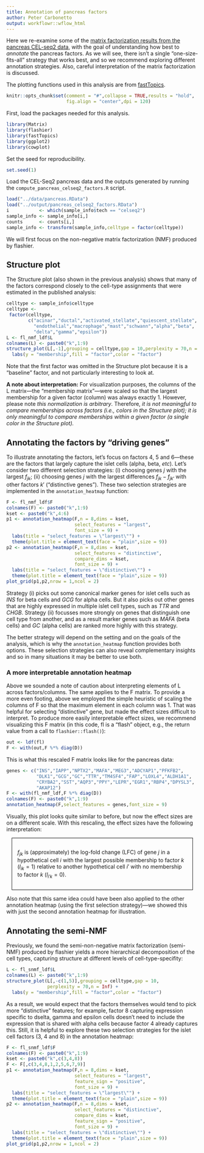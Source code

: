 ```yaml
---
title: Annotation of pancreas factors
author: Peter Carbonetto
output: workflowr::wflow_html
---
```


Here we re-examine some of the
[matrix factorization results from the pancreas CEL-seq2 data](pancreas_another_look.html),
with the goal of understanding how best to *annotate* the pancreas
factors. As we will see, there isn't a single "one-size-fits-all"
strategy that works best, and so we recommend exploring different
annotation strategies. Also, careful interpretation of the matrix
factorization is discussed.

The plotting functions used in this analysis are from
[fastTopics][fastTopics].

```r
knitr::opts_chunk$set(comment = "#",collapse = TRUE,results = "hold",
                      fig.align = "center",dpi = 120)
```

First, load the packages needed for this analysis.

```r
library(Matrix)
library(flashier)
library(fastTopics)
library(ggplot2)
library(cowplot)
```

Set the seed for reproducibility.

```r
set.seed(1)
```

Load the CEL-Seq2 pancreas data and the outputs generated by running
the `compute_pancreas_celseq2_factors.R` script. 

```r
load("../data/pancreas.RData")
load("../output/pancreas_celseq2_factors.RData")
i           <- which(sample_info$tech == "celseq2")
sample_info <- sample_info[i,]
counts      <- counts[i,]
sample_info <- transform(sample_info,celltype = factor(celltype))
```

We will first focus on the non-negative matrix factorization (NMF)
produced by flashier.

## Structure plot

The Structure plot (also shown in the previous analysis) shows that
many of the factors correspond closely to the cell-type assignments
that were estimated in the published analysis:

```r
celltype <- sample_info$celltype
celltype <-
 factor(celltype,
        c("acinar","ductal","activated_stellate","quiescent_stellate",
		  "endothelial","macrophage","mast","schwann","alpha","beta",
		  "delta","gamma","epsilon"))
L <- fl_nmf_ldf$L
colnames(L) <- paste0("k",1:9)
structure_plot(L[,-1],grouping = celltype,gap = 10,perplexity = 70,n = Inf) +
  labs(y = "membership",fill = "factor",color = "factor")
```

Note that the first factor was omitted in the Structure plot because
it is a "baseline" factor, and not particularly interesting to look
at.

**A note about interpretation:** For visualization purposes, the
columns of the L matrix—the "membership matrix"—were scaled so that
the largest membership for a given factor (column) was always
exactly 1.  However, please note *this normalization is
arbitrary*. Therefore, *it is not meaningful to compare memberships
across factors (i.e., colors in the Structure plot); it is only
meaningful to compare memberships within a given factor (a single
color in the Structure plot).*

## Annotating the factors by "driving genes"

To illustrate annotating the factors, let's focus on factors 4, 5 and
6—these are the factors that largely capture the islet cells (alpha,
beta, *etc*). Let's consider two different selection strategies: (i)
choosing genes $j$ with the largest $f_{jk}$; (ii) choosing genes $j$
with the largest differences $f_{jk} - f_{jk'}$ with other factors $k'$
("distinctive genes"). These two selection strategies are implemented
in the `annotation_heatmap` function:

```r
F <- fl_nmf_ldf$F
colnames(F) <- paste0("k",1:9)
kset <- paste0("k",4:6)
p1 <- annotation_heatmap(F,n = 8,dims = kset,
                         select_features = "largest",
						 font_size = 9) +
  labs(title = "select_features = \"largest\"") +
  theme(plot.title = element_text(face = "plain",size = 9))
p2 <- annotation_heatmap(F,n = 8,dims = kset,
                         select_features = "distinctive",
                         compare_dims = kset,
						 font_size = 9) +
  labs(title = "select_features = \"distinctive\"") +
  theme(plot.title = element_text(face = "plain",size = 9))
plot_grid(p1,p2,nrow = 1,ncol = 2)
```

Strategy (i) picks out some canonical marker genes for islet cells
such as *INS* for beta cells and *GCG* for alpha cells. But it also
picks out other genes that are highly expressed in multiple islet cell
types, such as *TTR* and *CHGB*. Strategy (ii) focusses more strongly
on genes that distinguish one cell type from another, and as a result
marker genes such as *MAFA* (beta cells) and *GC* (alpha cells) are
ranked more highly with this strategy.

The better strategy will depend on the setting and on the goals of the
analysis, which is why the `annotation_heatmap` function provides both
options. These selection strategies can also reveal complementary
insights and so in many situations it may be better to use both.

### A more interpretable annotation heatmap

Above we sounded a note of caution about interpreting elements of L
across factors/columns. The same applies to the F matrix. To provide a
more even footing, above we employed the simple heuristic of scaling
the columns of F so that the maximum element in each column
was 1. That was helpful for selecting "distinctive" gene, but made the
effect sizes difficult to interpret. To produce more easily
interpretable effect sizes, we recommend visualizing this F matrix (in
this code, fl is a "flash" object, e.g., the return value from a call
to `flashier::flash()`):

```r
out <- ldf(fl)
F <- with(out,F %*% diag(D))
```

This is what this rescaled F matrix looks like for the pancreas data:

```r
genes <- c("INS","IAPP","NPTX2","MAFA","MEG3","ADCYAP1","PFKFB2", 
           "DLK1","GCG","GC","TTR","TM4SF4","FAP","LOXL4","ALDH1A1", 
           "CRYBA2","SST","AQP3","PPY","LEPR","EGR1","RBP4","DPYSL3", 
           "AKAP12")
F <- with(fl_nmf_ldf,F %*% diag(D))
colnames(F) <- paste0("k",1:9)
annotation_heatmap(F,select_features = genes,font_size = 9)
```

Visually, this plot looks quite similar to before, but now the effect
sizes are on a different scale. With this rescaling, the effect sizes
have the following interpretation:

<div style="margin:1em; padding:1em; border:1px solid black;">
$f_{jk}$ is (approximately) the log-fold change (LFC) of gene $j$ in
a hypothetical cell $i$ with the largest possible membership to factor
$k$ ($l_{ik} = 1$) relative to another hypothetical cell $i'$ with no
membership to factor $k$ ($l_{i'k} = 0$).
</div>

Also note that this same idea could have been also applied to the
other annotation heatmap (using the first selection strategy)—we showed
this with just the second annotation heatmap for illustration.

## Annotating the semi-NMF

Previously, we found the semi-non-negative matrix factorization
(semi-NMF) produced by flashier yields a more hierarchical
decomposition of the cell types, capturing structure at different
levels of cell-type-specifity:

```r
L <- fl_snmf_ldf$L
colnames(L) <- paste0("k",1:9)
structure_plot(L[,-c(1,5)],grouping = celltype,gap = 10,
               perplexity = 70,n = Inf) +
  labs(y = "membership",fill = "factor",color = "factor")
```

As a result, we would expect that the factors themselves would tend to
pick more "distinctive" features; for example, factor 8 capturing
expression specific to dselta, gamma and epsilon cells doesn't need to
include the expression that is shared with alpha cells because factor
4 already captures this. Still, it is helpful to explore these two
selection strategies for the islet cell factors (3, 4 and 8) in the
annotation heatmap:

```r
F <- fl_snmf_ldf$F
colnames(F) <- paste0("k",1:9)
kset <- paste0("k",c(3,4,8))
F <- F[,c(3,4,8,1,2,5,6,7,9)]
p1 <- annotation_heatmap(F,n = 8,dims = kset,
                         select_features = "largest",
                         feature_sign = "positive",
						 font_size = 9) +
  labs(title = "select_features = \"largest\"") +
  theme(plot.title = element_text(face = "plain",size = 9))
p2 <- annotation_heatmap(F,n = 8,dims = kset,
                         select_features = "distinctive",
                         compare_dims = kset,
                         feature_sign = "positive",
						 font_size = 9) +
  labs(title = "select_features = \"distinctive\"") +
  theme(plot.title = element_text(face = "plain",size = 9))
plot_grid(p1,p2,nrow = 1,ncol = 2)
```

[fastTopics]: https://github.com/stephenslab/fastTopics/
